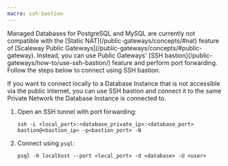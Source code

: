 ```yaml
---
macro: ssh-bastion
---
```


<Message type="important">
Managed Databases for PostgreSQL and MySQL are currently not compatible with the [Static NAT](/public-gateways/concepts/#nat) feature of [Scaleway Public Gateways](/public-gateways/concepts/#public-gateway). Instead, you can use Public Gateways' [SSH bastion](/public-gateways/how-to/use-ssh-bastion/) feature and perform port forwarding. Follow the steps below to connect using SSH bastion.
</Message>

If you want to connect locally to a Database Instance that is not accessible via the public internet, you can use SSH bastion and connect it to the same Private Network the Database Instance is connected to.

1. Open an SSH tunnel with port forwarding:

    ```
    ssh -L <local_port>:<database_private_ip>:<database_port> bastion@<bastion_ip> -p<bastion_port> -N
    ```

2. Connect using `psql`:

    ```
    psql -h localhost --port <local_port> -d <database> -U <user>
    ```